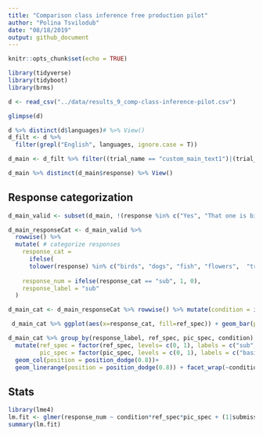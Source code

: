 ```yaml
--- 
title: "Comparison class inference free production pilot"
author: "Polina Tsvilodub"
date: "08/18/2019"
output: github_document
---
```

```r
knitr::opts_chunk$set(echo = TRUE)

```

``` r
library(tidyverse)
library(tidyboot)
library(brms)
```

``` r
d <- read_csv("../data/results_9_comp-class-inference-pilot.csv")

glimpse(d)
```
``` r
d %>% distinct(d$languages)# %>% View()
d_filt <- d %>% 
  filter(grepl("English", languages, ignore.case = T))

d_main <- d_filt %>% filter((trial_name == "custom_main_text1")|(trial_name == "custom_main_text2")) %>% select(submission_id, trial_number, ref_spec, pic_spec, item, response, context, text)

d_main %>% distinct(d_main$response) %>% View()
```
## Response categorization
```r
d_main_valid <- subset(d_main, !(response %in% c("Yes", "That one is big", "That chihuahua is small", "That great dane is big"))) 

d_main_responseCat <- d_main_valid %>%
  rowwise() %>%
  mutate( # categorize responses 
    response_cat =
      ifelse(
      tolower(response) %in% c("birds", "dogs", "fish", "flowers",  "trees"), "basic", "sub"),
    
    response_num = ifelse(response_cat == "sub", 1, 0),
    response_label = "sub"
  )

d_main_cat <- d_main_responseCat %>% rowwise() %>% mutate(condition = ifelse((grepl("That's", text)), "prenominal", "predicative"))
```

``` r
 d_main_cat %>% ggplot(aes(x=response_cat, fill=ref_spec)) + geom_bar(position=position_dodge()) + facet_wrap(~condition) 
```
``` r
d_main_cat %>% group_by(response_label, ref_spec, pic_spec, condition) %>% tidyboot_mean(column = response_num) %>% ungroup() %>% 
  mutate(ref_spec = factor(ref_spec, levels= c(0, 1), labels = c("sub", "one")),
         pic_spec = factor(pic_spec, levels = c(0, 1), labels = c("basic", "sub"))) %>% ggplot(aes(x=pic_spec, fill= ref_spec, y = mean, ymin = ci_lower, ymax = ci_upper)) +
  geom_col(position = position_dodge(0.8))+
  geom_linerange(position = position_dodge(0.8)) + facet_wrap(~condition)
```

## Stats
``` r
library(lme4)
lm.fit <- glmer(response_num ~ condition*ref_spec*pic_spec + (1|submission_id), data =d_main_cat, family = "binomial" )
summary(lm.fit)
```
